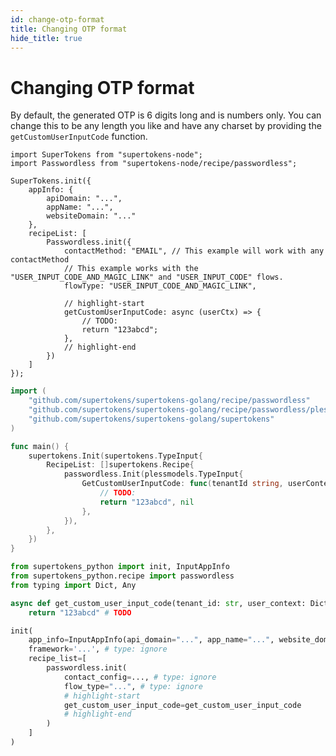 ```yaml
---
id: change-otp-format
title: Changing OTP format
hide_title: true
---
```


<!-- COPY DOCS -->
<!-- ./passwordless/common-customizations/sign-in-and-up/change-otp-format.mdx -->


# Changing OTP format

By default, the generated OTP is 6 digits long and is numbers only. You can change this to be any length you like and have any charset by providing the `getCustomUserInputCode` function.

<BackendSDKTabs>
<TabItem value="nodejs">

```tsx
import SuperTokens from "supertokens-node";
import Passwordless from "supertokens-node/recipe/passwordless";

SuperTokens.init({
    appInfo: {
        apiDomain: "...",
        appName: "...",
        websiteDomain: "..."
    },
    recipeList: [
        Passwordless.init({
            contactMethod: "EMAIL", // This example will work with any contactMethod
            // This example works with the "USER_INPUT_CODE_AND_MAGIC_LINK" and "USER_INPUT_CODE" flows.
            flowType: "USER_INPUT_CODE_AND_MAGIC_LINK", 

            // highlight-start
            getCustomUserInputCode: async (userCtx) => {
                // TODO:
                return "123abcd";
            },
            // highlight-end
        })
    ]
});
```
</TabItem>
<TabItem value="go">

```go
import (
	"github.com/supertokens/supertokens-golang/recipe/passwordless"
	"github.com/supertokens/supertokens-golang/recipe/passwordless/plessmodels"
	"github.com/supertokens/supertokens-golang/supertokens"
)

func main() {
	supertokens.Init(supertokens.TypeInput{
		RecipeList: []supertokens.Recipe{
			passwordless.Init(plessmodels.TypeInput{
				GetCustomUserInputCode: func(tenantId string, userContext supertokens.UserContext) (string, error) {
					// TODO:
					return "123abcd", nil
				},
			}),
		},
	})
}
```

</TabItem>
<TabItem value="python">

```python
from supertokens_python import init, InputAppInfo
from supertokens_python.recipe import passwordless
from typing import Dict, Any

async def get_custom_user_input_code(tenant_id: str, user_context: Dict[str, Any]):
    return "123abcd" # TODO

init(
    app_info=InputAppInfo(api_domain="...", app_name="...", website_domain="..."),
    framework='...', # type: ignore
    recipe_list=[
        passwordless.init(
            contact_config=..., # type: ignore
            flow_type="...", # type: ignore
			# highlight-start
            get_custom_user_input_code=get_custom_user_input_code
			# highlight-end            
        )
    ]
)
```

</TabItem>
</BackendSDKTabs>
